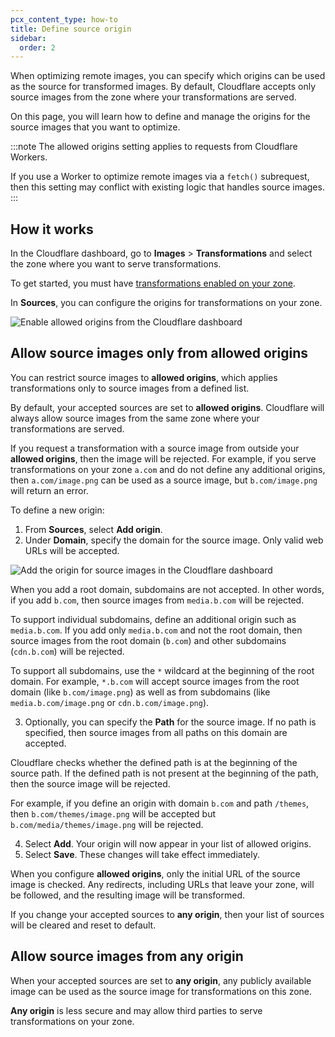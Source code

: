 ```yaml
---
pcx_content_type: how-to
title: Define source origin
sidebar:
  order: 2
---
```


When optimizing remote images, you can specify which origins can be used as the source for transformed images. By default, Cloudflare accepts only source images from the zone where your transformations are served.

On this page, you will learn how to define and manage the origins for the source images that you want to optimize.

:::note
The allowed origins setting applies to requests from Cloudflare Workers.

If you use a Worker to optimize remote images via a `fetch()` subrequest, then this setting may conflict with existing logic that handles source images.
:::

## How it works

In the Cloudflare dashboard, go to **Images** > **Transformations** and select the zone where you want to serve transformations.

To get started, you must have [transformations enabled on your zone](/images/get-started/#enable-transformations-on-your-zone).

In **Sources**, you can configure the origins for transformations on your zone.

![Enable allowed origins from the Cloudflare dashboard](~/assets/images/images/allowed-origins.png)

## Allow source images only from allowed origins

You can restrict source images to **allowed origins**, which applies transformations only to source images from a defined list.

By default, your accepted sources are set to **allowed origins**. Cloudflare will always allow source images from the same zone where your transformations are served.

If you request a transformation with a source image from outside your **allowed origins**, then the image will be rejected. For example, if you serve transformations on your zone `a.com` and do not define any additional origins, then `a.com/image.png` can be used as a source image, but `b.com/image.png` will return an error.

To define a new origin:

1. From **Sources**, select **Add origin**.
2. Under **Domain**, specify the domain for the source image. Only valid web URLs will be accepted.

![Add the origin for source images in the Cloudflare dashboard](~/assets/images/images/add-origin.png)

  When you add a root domain, subdomains are not accepted. In other words, if you add `b.com`, then source images from `media.b.com` will be rejected.

  To support individual subdomains, define an additional origin such as `media.b.com`. If you add only `media.b.com` and not the root domain, then source images from the root domain (`b.com`) and other subdomains (`cdn.b.com`) will be rejected.

  To support all subdomains, use the `*` wildcard at the beginning of the root domain. For example, `*.b.com` will accept source images from the root domain (like `b.com/image.png`) as well as from subdomains (like `media.b.com/image.png` or `cdn.b.com/image.png`).

3. Optionally, you can specify the **Path** for the source image. If no path is specified, then source images from all paths on this domain are accepted.

  Cloudflare checks whether the defined path is at the beginning of the source path. If the defined path is not present at the beginning of the path, then the source image will be rejected.

  For example, if you define an origin with domain `b.com` and path `/themes`, then `b.com/themes/image.png` will be accepted but `b.com/media/themes/image.png` will be rejected.

4. Select **Add**. Your origin will now appear in your list of allowed origins.
5. Select **Save**. These changes will take effect immediately.

When you configure **allowed origins**, only the initial URL of the source image is checked. Any redirects, including URLs that leave your zone, will be followed, and the resulting image will be transformed.

If you change your accepted sources to **any origin**, then your list of sources will be cleared and reset to default.

## Allow source images from any origin

When your accepted sources are set to **any origin**, any publicly available image can be used as the source image for transformations on this zone.

**Any origin** is less secure and may allow third parties to serve transformations on your zone.
